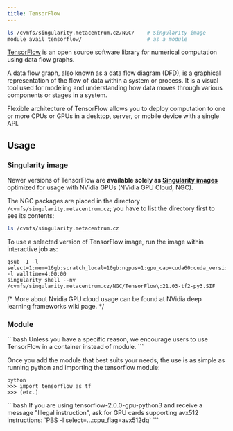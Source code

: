 ```yaml
---
title: TensorFlow
---
```

```bash
ls /cvmfs/singularity.metacentrum.cz/NGC/    # Singularity image
module avail tensorflow/                     # as a module
```

[TensorFlow](https://www.tensorflow.org/) is an open source software library for numerical computation using data flow graphs.

A data flow graph, also known as a data flow diagram (DFD), is a graphical representation of the flow of data within a system or process. It is a visual tool used for modeling and understanding how data moves through various components or stages in a system. 

Flexible architecture of TensorFlow allows you to deploy computation to one or more CPUs or GPUs in a desktop, server, or mobile device with a single API. 

## Usage

### Singularity image

Newer versions of TensorFlow are **available solely as [Singularity images](../../software/containers#singularity-usage)** optimized for usage with NVidia GPUs (NVidia GPU Cloud, NGC).

The NGC packages are placed in the directory `/cvmfs/singularity.metacentrum.cz`; you have to list the directory first to see its contents:

```bash
ls /cvmfs/singularity.metacentrum.cz
```

To use a selected version of TensorFlow image, run the image within interactive job as:

```
qsub -I -l select=1:mem=16gb:scratch_local=10gb:ngpus=1:gpu_cap=cuda60:cuda_version=11.0 -l walltime=4:00:00
singularity shell --nv /cvmfs/singularity.metacentrum.cz/NGC/TensorFlow\:21.03-tf2-py3.SIF
```
/*
More about Nvidia GPU cloud usage can be found at NVidia deep learning frameworks wiki page. 
*/

### Module

<Callout  type="info" title="Tip" icon="💡">
```bash
Unless you have a specific reason, we encourage users to use TensorFlow in a container instead of module.
```
</Callout>

Once you add the module that best suits your needs, the use is as simple as running python and importing the tensorflow module:

```
python
>>> import tensorflow as tf
>>> (etc.)
```

<Callout type="info">
```bash
If you are using tensorflow-2.0.0-gpu-python3 and receive a message "Illegal instruction", ask for GPU cards supporting avx512 instructions: `PBS -l select=...:cpu_flag=avx512dq`
```
</Callout>



